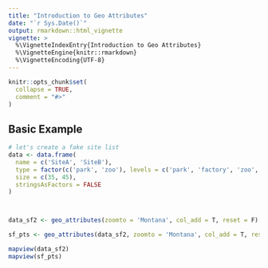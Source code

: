 ```yaml
---
title: "Introduction to Geo Attributes"
date: "`r Sys.Date()`"
output: rmarkdown::html_vignette
vignette: >
  %\VignetteIndexEntry{Introduction to Geo Attributes}
  %\VignetteEngine{knitr::rmarkdown}
  %\VignetteEncoding{UTF-8}
---
```


```r
knitr::opts_chunk$set(
  collapse = TRUE,
  comment = "#>"
)
```


## Basic Example

```r

# let's create a fake site list
data <- data.frame(
  name = c('SiteA', 'SiteB'),
  type = factor(c('park', 'zoo'), levels = c('park', 'factory', 'zoo', 'warehouse')),
  size = c(35, 45),
  stringsAsFactors = FALSE
)



data_sf2 <- geo_attributes(zoomto = 'Montana', col_add = T, reset = F)

sf_pts <- geo_attributes(data_sf2, zoomto = 'Montana', col_add = T, reset = F)

mapview(data_sf2)
mapview(sf_pts)
```

